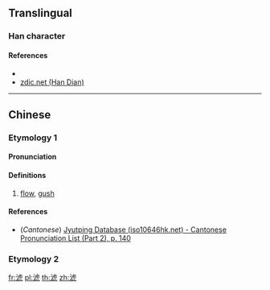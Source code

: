 {{character info/new}}
==Translingual==

===Han character===
{{Han char|rn=85|rad=水|as=08|sn=11|four=31114|canj=EYPN,EYPU|ids=⿰氵虎}}

====References====
* {{Han ref|kx=0632.040|dkj=17689|hdz=31648.030|uh=6DF2|ud=28146|bh=D641|bd=54849}}
* [http://www.zdic.net/z/1d/js/6DF2.htm zdic.net (Han Dian)]

----

==Chinese==
{{zh-forms}}

===Etymology 1===
====Pronunciation====
{{zh-pron
|m=biāo
|c=piu4
|mc=y
|oc=y
|ma=
|cat=v
}}

====Definitions====
{{zh-hanzi}}

# [[flow]], [[gush]]

====References====
* (''Cantonese'') [http://www.iso10646hk.net/jp/document/download.jsp Jyutping Database (iso10646hk.net) - Cantonese Pronunciation List (Part 2), p. 140]

===Etymology 2===
{{zh-see|滸|v}}

[[fr:淲]]
[[pl:淲]]
[[th:淲]]
[[zh:淲]]